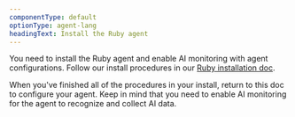 ```yaml
---
componentType: default
optionType: agent-lang
headingText: Install the Ruby agent
---
```


You need to install the Ruby agent and enable AI monitoring with agent configurations. Follow our install procedures in our [Ruby installation doc](/docs/apm/agents/ruby-agent/installation/install-new-relic-ruby-agent).

When you've finished all of the procedures in your install, return to this doc to configure your agent. Keep in mind that you need to enable AI monitoring for the agent to recognize and collect AI data. 
